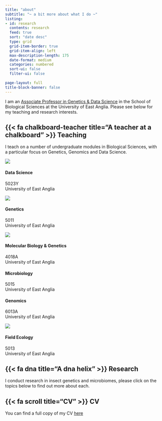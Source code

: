 ```yaml
---
title: "about"
subtitle: "~ a bit more about what I do ~"
listing:
- id: research
  contents: research
  feed: true
  sort: "date desc"
  type: grid
  grid-item-border: true
  grid-item-align: left
  max-description-length: 175
  date-format: medium
  categories: numbered
  sort-ui: false
  filter-ui: false
  
page-layout: full
title-block-banner: false
---
```


I am an [Associate Professor in Genetics & Data Science](https://research-portal.uea.ac.uk/en/persons/philip-leftwich) in the School of Biological Sciences at the University of East Anglia. Please see below for my teaching and research interests.

## {{< fa chalkboard-teacher title="A teacher at a chalkboard" >}} Teaching

I teach on a number of undergraduate modules in Biological Sciences, with a particular focus on Genetics, Genomics and Data Science. 

:::{.grid}

::: {.g-col-12 #sec-curr}

:::

::: {.g-col-12 .g-col-md-4}
<div class="card h-100">
<div class="card-body d-flex flex-column">
<img src="images/data_sci.png" class="card-img-top">
<h4 class="card-title">Data Science</h4>
<p class="card-subtitle">5023Y<br>
University of East Anglia</p>
<div class="card-text text-center">
<p></p>
</div>
<div class="text-center">
</div>
</div>
</div>

:::

::: {.g-col-12 .g-col-md-4}
<div class="card h-100">
<div class="card-body d-flex flex-column">
<img src="images/Sanger_Sequencing_heterozygous_point_mutation.png" class="card-img-top">
<h4 class="card-title">Genetics</h4>
<p class="card-subtitle">5011<br>
University of East Anglia</p>
<div class="card-text text-center">
<p></p>
</div>
<div class="text-center">
</div>
</div>
</div>

:::

::: {.g-col-12 .g-col-md-4}
<div class="card h-100">
<div class="card-body d-flex flex-column">
<img src="images/drosophila.jpg" class="card-img-top">
<h4 class="card-title">Molecular Biology & Genetics</h4>
<p class="card-subtitle">4018A<br>
University of East Anglia</p>
<div class="card-text text-center">
<p></p>
</div>
<div class="text-center">
</div>
</div>
</div>

:::

::: {.g-col-12 .g-col-md-4}
<div class="card h-100">
<div class="card-body d-flex flex-column">
<h4 class="card-title">Microbiology</h4>
<p class="card-subtitle">5015<br>
University of East Anglia</p>
<div class="card-text text-center">
<p></p>
</div>
<div class="text-center">
</div>
</div>
</div>

:::

::: {.g-col-12 .g-col-md-4}
<div class="card h-100">
<div class="card-body d-flex flex-column">
<h4 class="card-title">Genomics</h4>
<p class="card-subtitle">6013A<br>
University of East Anglia</p>
<div class="card-text text-center">
<p></p>
</div>
<div class="text-center">
</div>
</div>
</div>

:::

::: {.g-col-12 .g-col-md-4}
<div class="card h-100">
<div class="card-body d-flex flex-column">
<img src="images/ireland.jpg" class="card-img-top">
<h4 class="card-title">Field Ecology</h4>
<p class="card-subtitle">5013<br>
University of East Anglia</p>
<div class="card-text text-center">
<p></p>
</div>
<div class="text-center">
</div>
</div>
</div>

:::

:::


## {{< fa dna title="A dna helix" >}} Research 

I conduct research in insect genetics and microbiomes, please click on the topics below to find out more about each.

:::{#research}
:::

## {{< fa scroll title="CV" >}} CV


You can find a full copy of my CV [here](https://github.com/Philip-Leftwich/PL_CV/blob/master/Philip_Leftwich_CV.pdf)